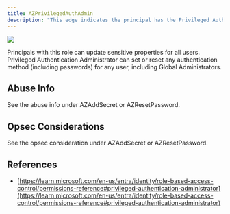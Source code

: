 ---
title: AZPrivilegedAuthAdmin
description: "This edge indicates the principal has the Privileged Authentication Administrator role active against the target tenant."
---

<Frame>
  <img src="/assets/image-2-1.png"/>
</Frame>

 Principals with this role can update sensitive properties for all users. Privileged Authentication Administrator can set or reset any authentication method (including passwords) for any user, including Global Administrators.

## Abuse Info

See the abuse info under AZAddSecret or AZResetPassword.

## Opsec Considerations

See the opsec consideration under AZAddSecret or AZResetPassword.

## References

* [https://learn.microsoft.com/en-us/entra/identity/role-based-access-control/permissions-reference#privileged-authentication-administrator](https://learn.microsoft.com/en-us/entra/identity/role-based-access-control/permissions-reference#privileged-authentication-administrator)
